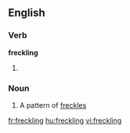 ==English==

===Verb===
'''freckling'''
# {{present participle of|freckle}}

===Noun===
{{en-noun}}
# A pattern of [[freckles]]

[[fr:freckling]]
[[hu:freckling]]
[[vi:freckling]]